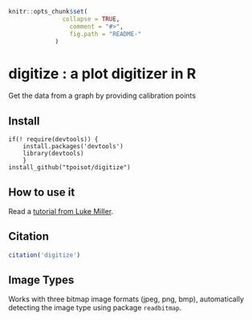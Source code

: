 ```r
knitr::opts_chunk$set(
		       collapse = TRUE,
		         comment = "#>",
		         fig.path = "README-"
			 )
```
<!-- README.md is generated from README.Rmd. Please edit that file -->

digitize : a plot digitizer in R
===============

Get the data from a graph by providing calibration points

## Install

```
if(! require(devtools)) {
    install.packages('devtools')
    library(devtools)
    }
install_github("tpoisot/digitize")
```

## How to use it

Read a [tutorial from Luke Miller](http://lukemiller.org/index.php/2011/06/digitizing-data-from-old-plots-using-digitize/).

## Citation

```r
citation('digitize')
```

## Image Types


Works with three bitmap image formats (jpeg, png, bmp), automatically detecting
the image type using package `readbitmap`.
